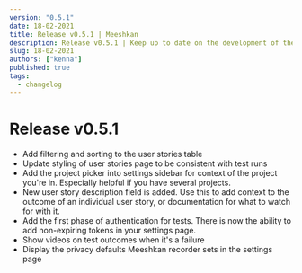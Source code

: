 ```yaml
---
version: "0.5.1"
date: 18-02-2021
title: Release v0.5.1 | Meeshkan
description: Release v0.5.1 | Keep up to date on the development of the Meeshkan product.
slug: 18-02-2021
authors: ["kenna"]
published: true
tags:
  - changelog
---
```


# Release v0.5.1

- Add filtering and sorting to the user stories table
- Update styling of user stories page to be consistent with test runs
- Add the project picker into settings sidebar for context of the project you're in. Especially helpful if you have several projects.
- New user story description field is added. Use this to add context to the outcome of an individual user story, or documentation for what to watch for with it.
- Add the first phase of authentication for tests. There is now the ability to add non-expiring tokens in your settings page.
- Show videos on test outcomes when it's a failure
- Display the privacy defaults Meeshkan recorder sets in the settings page
